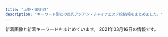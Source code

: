 ```yaml
---
title: "上野・御徒町"
description: "キーワード別にの巨乳アジアン・チャイナエステ嬢情報をまとめました。"
---
```


新着画像と新着キーワードをまとめています。
2021年03月16日の情報です。

<DmmAffiliateIns />
<KeywordTable
  shops={
    [
    {
        "keywords": {},
        "name": "\u30b9\u30de\u30a4\u30eb",
        "img_links": [],
        "url": "http://smile.ests.jp/",
        "station": "JR\u5fa1\u5f92\u753a\u99c5\u5357\u53e3"
    },
    {
        "img_links": [
            "http://verybeauty.info/images/store/02.jpg",
            "http://verybeauty.info/staffPhoto/b20201016143638.jpg",
            "http://verybeauty.info/js/sliderLine/slide_next.png",
            "http://verybeauty.info/staffPhoto/s20200118192201.jpg",
            "http://verybeauty.info/staffPhoto/s20200531164502.jpg",
            "http://verybeauty.info/images/store/06.jpg",
            "http://verybeauty.info/images/store/05.jpg",
            "http://verybeauty.info/staffPhoto/b20191018113136.jpg",
            "http://verybeauty.info/staffPhoto/b20190404215411.jpg",
            "http://verybeauty.info/staffPhoto/b20170527134149.jpg",
            "http://verybeauty.info/staffPhoto/b20200531164041.jpg",
            "http://verybeauty.info/staffPhoto/s20190404215411.jpg",
            "http://verybeauty.info/staffPhoto/s20190405101938.jpg",
            "http://verybeauty.info/images/mobile.jpg",
            "http://verybeauty.info/staffPhoto/s20200531164041.jpg",
            "http://verybeauty.info/images/store/01.jpg",
            "http://verybeauty.info/staffPhoto/b20170527134756.jpg",
            "http://verybeauty.info/staffPhoto/s20201016143712.jpg",
            "http://verybeauty.info/staffPhoto/s20201016143638.jpg",
            "http://verybeauty.info/staffPhoto/s20170527134149.jpg",
            "http://verybeauty.info/staffPhoto/s20170527134756.jpg",
            "http://verybeauty.info/staffPhoto/s20191018113136.jpg",
            "http://verybeauty.info/js/sliderLine/slide_prev.png",
            "http://verybeauty.info/images/returnBtn.png"
        ],
        "url": "http://verybeauty.info/",
        "station": "\u7530\u539f\u753a\u99c51\u756a\u51fa\u53e3",
        "keywords": {
            "86": 2,
            "85": 1,
            "88": 2,
            "D": 1
        },
        "name": "\u862d\u82b1 \u30e9\u30f3\u30ab"
    },
    {
        "img_links": [
            "http://esthe-massage.black/images/footer.jpg",
            "http://esthe-massage.black/images/cg1.jpg",
            "http://esthe-massage.black/images/index_an_05.jpg",
            "http://cdn.dino-es.com/images/logo/88x31DinoEs.png",
            "http://esthe-massage.black/images/sys03.jpg",
            "http://esthe-massage.black/images/cg3.jpg",
            "http://esthe-massage.black/images/sta2.jpg",
            "http://esthe-massage.black/images/cg11.jpg",
            "http://esthe-massage.black/images/sta5.jpg",
            "http://esthe-massage.black/images/index_an_03.jpg",
            "http://esthe-massage.black/images/sta7.jpg",
            "http://esthe-massage.black/images/cg2.jpg",
            "http://esthe-massage.black/images/sta6.jpg",
            "http://esthe-massage.black/images/index_an_01.jpg",
            "http://esthe-massage.black/images/cg12.jpg",
            "http://esthe-massage.black/images/te.png",
            "http://esthe-massage.black/images/tit5.png",
            "http://esthe-massage.black/images/sta1.jpg",
            "http://esthe-massage.black/images/index_an_02.jpg",
            "http://esthe-massage.black/images/cg7.jpg",
            "http://esthe-massage.black/images/tit4.png",
            "http://esthe-massage.black/images/sta3.jpg",
            "http://esthe-massage.black/images/index_an_06.jpg",
            "http://esthe-massage.black/images/qr.jpg",
            "http://esthe-massage.black/images/cg4.jpg",
            "http://esthe-massage.black/images/sta8.jpg",
            "http://esthe-massage.black/images/sta12.jpg",
            "http://esthe-massage.black/images/index_bn_05.jpg",
            "http://esthe-massage.black/images/top.jpg",
            "http://esthe-massage.black/images/index_bn_01.jpg",
            "http://esthe-massage.black/images/index_bn_03.jpg",
            "http://esthe-massage.black/images/sys02.jpg",
            "http://esthe-massage.black/images/link_3.jpg",
            "http://esthe-massage.black/images/tit1.png",
            "http://esthe-massage.black/images/cg5.jpg",
            "http://esthe-massage.black/images/cg8.jpg",
            "http://esthe-massage.black/images/sys01.jpg",
            "http://esthe-massage.black/images/acc.jpg",
            "http://esthe-massage.black/images/index_bn_02.jpg",
            "http://esthe-massage.black/images/tit2.png",
            "http://esthe-massage.black/images/sta11.jpg",
            "http://esthe-massage.black/images/cg10.jpg",
            "http://esthe-massage.black/images/cg6.jpg",
            "http://esthe-massage.black/images/sta10.jpg",
            "http://esthe-massage.black/images/index_an_04.jpg",
            "http://esthe-massage.black/images/index_bn_06.jpg"
        ],
        "url": "http://esthe-massage.black/",
        "keywords": {
            "84": 8,
            "E": 4,
            "89": 4,
            "82": 30,
            "C": 4,
            "D": 16
        },
        "station": "JR\u5fa1\u5f92\u753a\u99c5\u5357\u53e3",
        "name": "\u30ab\u30eb\u30de\u30ea\u30be\u30fc\u30c8\uff06\u30b9\u30d1"
    },
    {
        "img_links": [
            "http://chloe.est-u.com/images/a3.jpg",
            "http://chloe.est-u.com/images/2.jpg",
            "http://chloe.est-u.com/images/index_02.jpg",
            "http://chloe.est-u.com/images/a1.jpg",
            "http://chloe.est-u.com/images/cc.jpg",
            "http://chloe.est-u.com/images/a2.jpg",
            "http://chloe.est-u.com/images/3.jpg",
            "http://chloe.est-u.com/images/index_01.jpg",
            "http://chloe.est-u.com/images/s1.jpg",
            "http://chloe.est-u.com/images/index_14.jpg",
            "http://chloe.est-u.com/images/index_03.jpg",
            "http://chloe.est-u.com/images/index_07.jpg"
        ],
        "name": "CHLOE",
        "station": "JR\u5fa1\u5f92\u753a\u99c5\u5357\u53e3",
        "keywords": {},
        "url": "http://chloe.est-u.com/"
    },
    {
        "url": "http://biki-massage.work/",
        "img_links": [
            "http://biki-massage.work/sp/img/add.jpg",
            "http://biki-massage.work/img/fla3.jpg",
            "http://biki-massage.work/img/st1.jpg",
            "http://biki-massage.work/img/s2.jpg",
            "http://biki-massage.work/img/mo.png",
            "http://biki-massage.work/sp/img/t-r.jpg",
            "http://biki-massage.work/img/sta3.jpg",
            "http://biki-massage.work/img/botton.jpg",
            "http://biki-massage.work/img/st2.jpg",
            "http://biki-massage.work/img/sta4.jpg",
            "http://biki-massage.work/sp/img/s2.jpg",
            "http://biki-massage.work/sp/img/s4.jpg",
            "http://biki-massage.work/sp/img/s5.jpg",
            "http://biki-massage.work/sp/img/pic.jpg",
            "http://biki-massage.work/img/campian.jpg",
            "http://biki-massage.work/sp/img/tit.jpg",
            "http://biki-massage.work/img/fla1.jpg",
            "http://biki-massage.work/sp/img/cam.jpg",
            "http://biki-massage.work/sp/img/t-s.jpg",
            "http://biki-massage.work/img/st6.jpg",
            "http://biki-massage.work/sp/img/tel.jpg",
            "http://biki-massage.work/img/sta6.jpg",
            "http://biki-massage.work/sp/img/t-o.jpg",
            "http://biki-massage.work/sp/img/s6.jpg",
            "http://biki-massage.work/sp/img/s1.jpg",
            "http://biki-massage.work/img/head.jpg",
            "http://biki-massage.work/sp/img/s3.jpg",
            "http://biki-massage.work/img/s3.jpg",
            "http://biki-massage.work/sp/img/time.jpg",
            "http://biki-massage.work/sp/img/sys.jpg",
            "http://biki-massage.work/img/s1.jpg",
            "http://biki-massage.work/img/st4.jpg",
            "http://biki-massage.work/sp/img/botton.jpg",
            "http://biki-massage.work/img/s4.jpg",
            "http://biki-massage.work/img/sta1.jpg",
            "http://biki-massage.work/sp/img/t-t.jpg",
            "http://biki-massage.work/img/nos.jpg",
            "http://biki-massage.work/sp/img/info.jpg",
            "http://biki-massage.work/img/st3.jpg",
            "http://biki-massage.work/sp/img/p3.jpg",
            "http://biki-massage.work/img/s6.jpg",
            "http://biki-massage.work/img/sta5.jpg",
            "http://biki-massage.work/img/fla2.jpg",
            "http://biki-massage.work/sp/img/pc.jpg",
            "http://biki-massage.work/sp/img/t-a.jpg",
            "http://biki-massage.work/img/st5.jpg",
            "http://biki-massage.work/sp/img/p2.jpg",
            "http://biki-massage.work/img/s5.jpg",
            "http://biki-massage.work/sp/img/p6.jpg",
            "http://biki-massage.work/img/sta2.jpg"
        ],
        "station": "JR\u5fa1\u5f92\u753a\u99c5\u5317\u53e3",
        "name": "\u5a9a\u59eb\uff5e\u30d3\u30ad\uff5e",
        "keywords": {
            "86": 7,
            "E": 1,
            "87": 2,
            "83": 1,
            "C": 16,
            "D": 3,
            "88": 2
        }
    },
    {
        "url": "http://ikoi.ies.fun/",
        "name": "\u61a9",
        "station": "JR\u5fa1\u5f92\u753a\u99c5\u5357\u53e3",
        "keywords": {},
        "img_links": []
    },
    {
        "url": "http://foryou-es.info/",
        "keywords": {
            "C": 34,
            "88": 12,
            "90": 6,
            "E": 1,
            "89": 34,
            "D": 14
        },
        "station": "JR\u5fa1\u5f92\u753a\u99c5\u5357\u53e3",
        "name": "\u30de\u30fc\u30ad\u30e5\u30ea\u30fcMERCURY",
        "img_links": [
            "http://foryou-es.info/img/riko3.jpg",
            "http://www.foryou-es.info/sp/img/yui3.jpg",
            "http://www.foryou-es.info/sp/images/int3.jpg",
            "http://foryou-es.info/images/si.png",
            "http://foryou-es.info/img/miki3.jpg",
            "http://www.foryou-es.info/img/sia.png",
            "http://www.foryou-es.info/sp/img/sara.png",
            "http://www.foryou-es.info/images/mobile.jpg",
            "http://www.foryou-es.info/sp/images/head.jpg",
            "http://www.foryou-es.info/i/img/risa.jpg",
            "http://www.foryou-es.info/img/hina3.jpg",
            "http://www.foryou-es.info/i/img/riko.jpg",
            "http://www.foryou-es.info/sp/images/ac3.jpg",
            "http://www.foryou-es.info/i/img/sia.jpg",
            "http://foryou-es.info/img/riko1.jpg",
            "http://www.foryou-es.info/img/saki.png",
            "http://foryou-es.info/images/ac.jpg",
            "http://www.foryou-es.info/img/hina1.jpg",
            "http://www.foryou-es.info/sp/images/int1.jpg",
            "http://www.foryou-es.info/img/yui2.jpg",
            "http://www.foryou-es.info/images/rem.jpg",
            "http://foryou-es.info/img/hina1.jpg",
            "http://www.foryou-es.info/sp/img/sara3.jpg",
            "http://foryou-es.info/img/saki.png",
            "http://foryou-es.info/img/riko.png",
            "http://foryou-es.info/img/saki3.jpg",
            "http://www.foryou-es.info/sp/staff/yui.png",
            "http://www.foryou-es.info/sp/images/time.jpg",
            "http://www.foryou-es.info/img/honey2.jpg",
            "http://www.foryou-es.info/i/img/sara.jpg",
            "http://foryou-es.info/images/sa.jpg",
            "http://foryou-es.info/images/news.jpg",
            "http://foryou-es.info/img/sara1.jpg",
            "http://www.foryou-es.info/i/img/miki.jpg",
            "http://www.foryou-es.info/img/rora3.jpg",
            "http://foryou-es.info/images/tp.png",
            "http://www.foryou-es.info/img/rora2.jpg",
            "http://www.foryou-es.info/sp/img/saki3.jpg",
            "http://www.foryou-es.info/images/tel.png",
            "http://www.foryou-es.info/sp/img/yui1.jpg",
            "http://foryou-es.info/images/sirase.jpg",
            "http://foryou-es.info/images/staff_t.jpg",
            "http://foryou-es.info/img/yui3.jpg",
            "http://www.foryou-es.info/sp/img/riko4.jpg",
            "http://www.foryou-es.info/sp/staff/saki.png",
            "http://www.foryou-es.info/sp/img/hina2.jpg",
            "http://www.foryou-es.info/img/sara.png",
            "http://www.foryou-es.info/sp/img/riko2.jpg",
            "http://foryou-es.info/img/hina4.jpg",
            "http://www.foryou-es.info/img/hina.png",
            "http://www.foryou-es.info/images/info.jpg",
            "http://www.foryou-es.info/img/sia2.jpg",
            "http://www.foryou-es.info/sp/menu/interior.jpg",
            "http://foryou-es.info/images/koko_200x40.png",
            "http://www.foryou-es.info/i/img/hina.jpg",
            "http://www.foryou-es.info/images/tt.png",
            "http://www.foryou-es.info/i/img/saki.jpg",
            "http://www.foryou-es.info/i/img/yui.jpg",
            "http://www.foryou-es.info/sp/images/sm.jpg",
            "http://www.foryou-es.info/img/riko.png",
            "http://www.foryou-es.info/images/koko_200x40.png",
            "http://www.foryou-es.info/sp/img/rora4.jpg",
            "http://www.foryou-es.info/sp/img/saki2.jpg",
            "http://www.foryou-es.info/img/seiko.png",
            "http://www.foryou-es.info/sp/img/rora1.jpg",
            "http://foryou-es.info/images/info.jpg",
            "http://www.foryou-es.info/sp/img/rora3.jpg",
            "http://foryou-es.info/img/sia.png",
            "http://foryou-es.info/img/honey3.jpg",
            "http://www.foryou-es.info/sp/images/news.png",
            "http://foryou-es.info/img/honey2.jpg",
            "http://foryou-es.info/img/sia4.jpg",
            "http://www.foryou-es.info/img/honey.png",
            "http://www.foryou-es.info/sp/img/saki1.jpg",
            "http://foryou-es.info/img/sara2.jpg",
            "http://www.foryou-es.info/sp/img/yui2.jpg",
            "http://foryou-es.info/img/sara.png",
            "http://foryou-es.info/img/rora2.jpg",
            "http://www.foryou-es.info/sp/img/rora.png",
            "http://foryou-es.info/img/yui2.jpg",
            "http://www.foryou-es.info/sp/images/top.jpg",
            "http://www.foryou-es.info/sp/images/tel.jpg",
            "http://foryou-es.info/img/riko4.jpg",
            "http://www.foryou-es.info/img/rora1.jpg",
            "http://foryou-es.info/img/yui.png",
            "http://foryou-es.info/img/sia2.jpg",
            "http://foryou-es.info/images/tel.png",
            "http://foryou-es.info/img/miki.png",
            "http://foryou-es.info/images/tt.png",
            "http://www.foryou-es.info/sp/images/newsb.jpg",
            "http://www.foryou-es.info/img/miki3.jpg",
            "http://www.foryou-es.info/sp/img/honey.png",
            "http://foryou-es.info/images/sm.jpg",
            "http://www.foryou-es.info/images/sa.jpg",
            "http://foryou-es.info/img/rora4.jpg",
            "http://www.foryou-es.info/sp/img/riko1.jpg",
            "http://www.foryou-es.info/img/miki2.jpg",
            "http://foryou-es.info/img/riko2.jpg",
            "http://www.foryou-es.info/images/tp.png",
            "http://foryou-es.info/img/sia3.jpg",
            "http://www.foryou-es.info/i/img/seiko.jpg",
            "http://foryou-es.info/img/honey.png",
            "http://www.foryou-es.info/images/so.jpg",
            "http://www.foryou-es.info/img/sia3.jpg",
            "http://foryou-es.info/img/seiko.png",
            "http://foryou-es.info/img/yui1.jpg",
            "http://www.foryou-es.info/img/honey1.jpg",
            "http://www.foryou-es.info/img/sia4.jpg",
            "http://www.foryou-es.info/images/interior1.png",
            "http://foryou-es.info/img/honey1.jpg",
            "http://www.foryou-es.info/images/si.png",
            "http://www.foryou-es.info/sp/menu/staff.jpg",
            "http://foryou-es.info/img/rora1.jpg",
            "http://www.foryou-es.info/img/sara2.jpg",
            "http://www.foryou-es.info/img/sia1.jpg",
            "http://www.foryou-es.info/img/sara3.jpg",
            "http://www.foryou-es.info/sp/menu/top.jpg",
            "http://www.foryou-es.info/sp/images/ac1.jpg",
            "http://foryou-es.info/images/interior.jpg",
            "http://foryou-es.info/img/rora.png",
            "http://foryou-es.info/images/interior1.png",
            "http://www.foryou-es.info/img/riko2.jpg",
            "http://www.foryou-es.info/img/hina4.jpg",
            "http://www.foryou-es.info/images/news.jpg",
            "http://foryou-es.info/img/sara3.jpg",
            "http://www.foryou-es.info/sp/img/seiko.png",
            "http://foryou-es.info/img/rora3.jpg",
            "http://www.foryou-es.info/img/rora4.jpg",
            "http://www.foryou-es.info/img/honey3.jpg",
            "http://www.foryou-es.info/sp/images/pc.jpg",
            "http://www.foryou-es.info/sp/img/rora2.jpg",
            "http://foryou-es.info/img/miki2.jpg",
            "http://foryou-es.info/img/miki1.jpg",
            "http://www.foryou-es.info/i/img/kaori.jpg",
            "http://www.foryou-es.info/sp/images/ac2.jpg",
            "http://www.foryou-es.info/sp/img/sara1.jpg",
            "http://www.foryou-es.info/img/saki2.jpg",
            "http://www.foryou-es.info/images/interior_t.jpg",
            "http://www.foryou-es.info/images/interior.jpg",
            "http://www.foryou-es.info/img/yui.png",
            "http://foryou-es.info/images/zy.png",
            "http://www.foryou-es.info/img/miki.png",
            "http://foryou-es.info/img/hina.png",
            "http://www.foryou-es.info/sp/img/yui.png",
            "http://foryou-es.info/images/rem.jpg",
            "http://www.foryou-es.info/images/zy.png",
            "http://www.foryou-es.info/sp/img/hina.png",
            "http://www.foryou-es.info/i/img/rora.jpg",
            "http://www.foryou-es.info/sp/images/int2.jpg",
            "http://www.foryou-es.info/img/riko3.jpg",
            "http://www.foryou-es.info/images/blog.jpg",
            "http://www.foryou-es.info/img/yui1.jpg",
            "http://www.foryou-es.info/img/saki1.jpg",
            "http://www.foryou-es.info/sp/img/sara2.jpg",
            "http://www.foryou-es.info/img/saki3.jpg",
            "http://foryou-es.info/img/saki2.jpg",
            "http://foryou-es.info/img/hina2.jpg",
            "http://www.foryou-es.info/sp/img/hina3.jpg",
            "http://www.foryou-es.info/img/yui3.jpg",
            "http://www.foryou-es.info/sp/images/staff_t.jpg",
            "http://foryou-es.info/images/so.jpg",
            "http://foryou-es.info/img/saki1.jpg",
            "http://www.foryou-es.info/img/rora.png",
            "http://www.foryou-es.info/img/riko1.jpg",
            "http://www.foryou-es.info/img/sara1.jpg",
            "http://foryou-es.info/images/blog.jpg",
            "http://foryou-es.info/img/sia1.jpg",
            "http://www.foryou-es.info/img/miki1.jpg",
            "http://www.foryou-es.info/img/riko4.jpg",
            "http://www.foryou-es.info/sp/img/saki.png",
            "http://www.foryou-es.info/sp/img/hina4.jpg",
            "http://www.foryou-es.info/images/sm.jpg",
            "http://foryou-es.info/images/newface.jpg",
            "http://www.foryou-es.info/sp/img/miki.png",
            "http://www.foryou-es.info/sp/img/sia.png",
            "http://www.foryou-es.info/images/staff_t.jpg",
            "http://www.foryou-es.info/images/sirase.jpg",
            "http://foryou-es.info/images/interior_t.jpg",
            "http://www.foryou-es.info/i/img/honey.jpg",
            "http://foryou-es.info/img/hina3.jpg",
            "http://www.foryou-es.info/sp/images/newface.png",
            "http://foryou-es.info/images/mobile.jpg",
            "http://www.foryou-es.info/sp/images/interior_t.jpg",
            "http://www.foryou-es.info/img/hina2.jpg",
            "http://www.foryou-es.info/sp/img/riko.png",
            "http://www.foryou-es.info/sp/img/hina1.jpg",
            "http://www.foryou-es.info/images/newface.jpg",
            "http://www.foryou-es.info/sp/img/riko3.jpg"
        ]
    },
    {
        "station": "JR\u5fa1\u5f92\u753a\u99c5\u5357\u53e3",
        "img_links": [
            "http://plumeria.mensest.work/media/sites/24/2021/03/1615250277-040.jpg",
            "http://plumeria.mensest.work/media/sites/24/elementor/thumbs/1615175401-tel-p3wcfynjbdy23l6kib0r1jf3ej30j9caw1a3ds43nu.png",
            "http://plumeria.mensest.work/media/sites/24/2021/03/1615250116-050.jpg",
            "http://plumeria.mensest.work/media/sites/24/2021/03/1615514241-l.jpg",
            "http://plumeria.mensest.work/media/sites/24/2021/03/1615703922-080.jpg",
            "http://plumeria.mensest.work/media/sites/24/2021/03/1615518150-room3.jpg",
            "http://plumeria.mensest.work/media/sites/24/2021/03/1615514189-w.jpg",
            "http://plumeria.mensest.work/media/sites/24/2021/03/1615250789-030.jpg",
            "http://plumeria.mensest.work/media/sites/24/2021/03/1615634026-000.jpg",
            "http://plumeria.mensest.work/media/sites/24/2021/03/1615769442-3000.png",
            "http://plumeria.mensest.work/media/sites/24/2021/03/1615249989-060.jpg",
            "http://plumeria.mensest.work/media/sites/24/2021/03/1615518146-room1.jpg",
            "http://plumeria.mensest.work/media/sites/24/2021/03/1615514231-t.jpg",
            "http://plumeria.mensest.work/media/sites/24/2021/03/1615251116-070.jpg",
            "http://plumeria.mensest.work/media/sites/24/2021/03/1615518151-room4.jpg",
            "http://plumeria.mensest.work/media/sites/24/2021/03/1615250898-020.jpg",
            "http://plumeria.mensest.work/media/sites/24/2021/03/1615172497-img_top01.jpg",
            "http://plumeria.mensest.work/media/sites/24/2021/03/1615518147-room2.jpg",
            "http://plumeria.mensest.work/media/sites/24/2021/03/1615251006-010.jpg"
        ],
        "keywords": {
            "E": 47,
            "D": 36,
            "G": 22,
            "C": 10
        },
        "url": "http://plumeria.mensest.work/",
        "name": "\u30a2\u30ed\u30de\u30d7\u30eb\u30e1\u30ea\u30a2"
    },
    {
        "img_links": [],
        "station": "JR\u5fa1\u5f92\u753a\u99c5\u5317\u53e3",
        "name": "\u30d5\u30a1\u30f3\u30bf\u30b8\u30fc",
        "url": "http://www.itoshii.tokyo/",
        "keywords": {}
    },
    {
        "url": "https://moon-rabbit.info/",
        "name": "\u6708\u514e \u30b2\u30c3\u30c8",
        "station": "JR\u5fa1\u5f92\u753a\u99c5\u5357\u53e3",
        "img_links": [
            "https://moon-rabbit.info/images/mobile.jpg",
            "https://moon-rabbit.info/staffPhoto/s20201027020357.jpg",
            "https://moon-rabbit.info/staffPhoto/s20201027015802.jpg",
            "https://moon-rabbit.info/staffPhoto/s20201026232438.jpg",
            "https://moon-rabbit.info/js/sliderLine/slide_next.png",
            "https://moon-rabbit.info/staffPhoto/s20201026233537.jpg",
            "https://moon-rabbit.info/staffPhoto/b20201027015802.jpg",
            "https://moon-rabbit.info/staffPhoto/s20201027004342.jpg",
            "https://moon-rabbit.info/images/store/04.jpg",
            "https://moon-rabbit.info/staffPhoto/s20210221135204.jpg",
            "https://moon-rabbit.info/staffPhoto/s20201026233328.jpg",
            "https://moon-rabbit.info/js/sliderLine/slide_prev.png",
            "https://moon-rabbit.info/staffPhoto/s20210217142434.jpg",
            "https://moon-rabbit.info/staffPhoto/b20201201162931.jpg",
            "https://moon-rabbit.info/staffPhoto/b20201027003115.jpg",
            "https://moon-rabbit.info/staffPhoto/s20201027003115.jpg",
            "https://moon-rabbit.info/staffPhoto/s20201002155444.jpg",
            "https://moon-rabbit.info/staffPhoto/s20201201162931.jpg",
            "https://moon-rabbit.info/staffPhoto/s20201213182803.jpg",
            "https://moon-rabbit.info/staffPhoto/b20201027011549.jpg",
            "https://moon-rabbit.info/images/returnBtn.png",
            "https://moon-rabbit.info/staffPhoto/s20201027011627.jpg",
            "https://moon-rabbit.info/uploadfiles/images/campaignMoonRabbitInfo.jpg",
            "https://moon-rabbit.info/staffPhoto/b20201027015914.jpg",
            "https://moon-rabbit.info/staffPhoto/b20201027002208.jpg",
            "https://moon-rabbit.info/staffPhoto/s20201026233224.jpg",
            "https://moon-rabbit.info/staffPhoto/b20201213182803.jpg",
            "https://moon-rabbit.info/images/store/02.jpg",
            "https://moon-rabbit.info/staffPhoto/b20201027020357.jpg",
            "https://moon-rabbit.info/staffPhoto/b20210221135204.jpg",
            "https://moon-rabbit.info/staffPhoto/s20201027002208.jpg",
            "https://moon-rabbit.info/staffPhoto/b20210213172102.jpg",
            "https://moon-rabbit.info/staffPhoto/s20210213172102.jpg",
            "https://moon-rabbit.info/staffPhoto/s20201027015914.jpg",
            "https://moon-rabbit.info/staffPhoto/s20201027011549.jpg",
            "https://moon-rabbit.info/staffPhoto/b20201027004342.jpg",
            "https://moon-rabbit.info/images/store/01.jpg",
            "https://moon-rabbit.info/staffPhoto/s20210303032554.jpg",
            "https://moon-rabbit.info/images/store/03.jpg",
            "https://moon-rabbit.info/staffPhoto/b20210303032554.jpg"
        ],
        "keywords": {
            "87": 1,
            "84": 1,
            "E": 1,
            "85": 5,
            "86": 3,
            "D": 4,
            "C": 3,
            "\u30bb\u30af\u30b7\u30fc": 3
        }
    },
    {
        "url": "http://taiwan-resort.com/",
        "name": "\u53f0\u6e7e\u30ea\u30be\u30fc\u30c8",
        "station": "JR\u5fa1\u5f92\u753a\u99c5\u5357\u53e3",
        "keywords": {},
        "img_links": [
            "http://taiwan-resort.com/img/sara002.jpg",
            "http://taiwan-resort.com/img/mask03.jpg",
            "http://taiwan-resort.com/img/rei.jpg",
            "http://taiwan-resort.com/img/emi001.jpg",
            "http://taiwan-resort.com/img/mask04.jpg",
            "http://taiwan-resort.com/img/mami002.png",
            "http://taiwan-resort.com/img/tel_img.png",
            "http://taiwan-resort.com/img/mask02.jpg",
            "http://taiwan-resort.com/img/corona-3.jpg",
            "http://taiwan-resort.com/img/yuki.jpg",
            "http://taiwan-resort.com/img/pagetop.png",
            "http://taiwan-resort.com/img/corona-4.jpg",
            "http://taiwan-resort.com/img/anna.png",
            "http://taiwan-resort.com/img/hina.jpg",
            "http://taiwan-resort.com/img/mask05.jpg",
            "http://taiwan-resort.com/img/honoka02.jpg",
            "http://taiwan-resort.com/img/corona-5.jpg",
            "http://taiwan-resort.com/img/corona-2.jpg",
            "http://taiwan-resort.com/img/reina3.jpg",
            "http://taiwan-resort.com/img/topbg02.jpg",
            "http://taiwan-resort.com/img/head_img.png",
            "http://taiwan-resort.com/img/mask01.jpg",
            "http://taiwan-resort.com/img/photo_01.jpg"
        ]
    },
    {
        "url": "http://ruana.work/",
        "keywords": {},
        "station": "JR\u5fa1\u5f92\u753a\u99c5\u5357\u53e3",
        "img_links": [
            "http://ruana.work/img/momo1.jpg",
            "http://ruana.work/images/6.jpg",
            "http://ruana.work/images/int2.jpg",
            "http://ruana.work/img/mimi1.jpg",
            "http://ruana.work/images/12.jpg",
            "http://ruana.work/images/sys1.jpg",
            "http://ruana.work/img/ran1.jpg",
            "http://ruana.work/images/staff_t.jpg",
            "http://ruana.work/img/aki1.jpg",
            "http://ruana.work/img/hitomi1.jpg",
            "http://ruana.work/images/5.jpg",
            "http://ruana.work/img/sakura1.jpg",
            "http://ruana.work/img/moe1.jpg",
            "http://ruana.work/images/2.jpg",
            "http://ruana.work/images/mobile.jpg",
            "http://ruana.work/images/head.jpg",
            "http://ruana.work/images/tel.jpg",
            "http://ruana.work/images/int1.jpg",
            "http://ruana.work/images/interior_t.jpg",
            "http://ruana.work/img/kora1.jpg",
            "http://ruana.work/images/rec.jpg",
            "http://ruana.work/images/3.jpg",
            "http://ruana.work/images/ac2.jpg",
            "http://ruana.work/images/news.jpg",
            "http://ruana.work/images/ac1.jpg",
            "http://ruana.work/images/sys2.jpg",
            "http://ruana.work/images/7.jpg",
            "http://ruana.work/images/1.jpg",
            "http://ruana.work/images/4.jpg"
        ],
        "name": "\u30a8\u30f3\u30c8\u30ea\u30fc"
    },
    {
        "img_links": [
            "http://www.ueno-assistant.com/images/1.jpg",
            "https://www.ueno-assistant.com/images/a0.jpg",
            "http://www.ueno-assistant.com/images/opbs20-17.jpg",
            "http://www.ueno-assistant.com/images/index_07.png",
            "http://www.ueno-assistant.com/images/opbs21-4.jpg",
            "http://www.ueno-assistant.com/images/opbs21-4t.jpg",
            "http://www.ueno-assistant.com/images/index_05.png",
            "https://www.ueno-assistant.com/images/1.jpg",
            "https://www.ueno-assistant.com/images/opbs20-9.jpg",
            "https://www.ueno-assistant.com/images/index_18.jpg",
            "https://www.ueno-assistant.com/images/index_09.png",
            "http://www.ueno-assistant.com/images/a0.jpg",
            "http://www.ueno-assistant.com/images/4.jpg",
            "https://www.ueno-assistant.com/images/index_03.png",
            "https://www.ueno-assistant.com/images/es21-1.jpg",
            "https://www.ueno-assistant.com/images/opbs21-4t.jpg",
            "http://www.ueno-assistant.com/images/index_03.png",
            "https://www.ueno-assistant.com/images/opbs20-17.jpg",
            "http://www.ueno-assistant.com/images/es21-1.jpg",
            "http://www.ueno-assistant.com/images/index_18.jpg",
            "http://www.ueno-assistant.com/images/index_06.png",
            "https://www.ueno-assistant.com/images/index_20.jpg",
            "http://www.ueno-assistant.com/images/opbs20-9.jpg",
            "https://www.ueno-assistant.com/images/index_07.png",
            "https://www.ueno-assistant.com/images/opbs21-4.jpg",
            "https://www.ueno-assistant.com/images/index_08.png",
            "https://www.ueno-assistant.com/images/index_02.png",
            "http://www.ueno-assistant.com/images/index_19.jpg",
            "http://www.ueno-assistant.com/images/index_02.png",
            "https://www.ueno-assistant.com/images/4.jpg",
            "https://www.ueno-assistant.com/images/index_06.png",
            "https://www.ueno-assistant.com/images/index_05.png",
            "https://www.ueno-assistant.com/images/index_19.jpg",
            "http://www.ueno-assistant.com/images/index_08.png",
            "http://www.ueno-assistant.com/images/index_20.jpg",
            "http://www.ueno-assistant.com/images/index_09.png"
        ],
        "url": "https://www.ueno-assistant.com/",
        "name": "\u5973\u624b",
        "station": "JR\u4e0a\u91ce\u99c5\u6d45\u8349\u53e3",
        "keywords": {
            "85": 2,
            "86": 2,
            "90": 2
        }
    },
    {
        "img_links": [
            "https://cc-tokyo.xyz/images/barProfile.jpg",
            "https://cc-tokyo.xyz/images/barLink.jpg",
            "https://cc-tokyo.xyz/therapist/saya1.jpg",
            "https://cc-tokyo.xyz/images/movie.jpg",
            "https://cc-tokyo.xyz/therapist/hinako1.jpg",
            "https://cc-tokyo.xyz/therapist/moe1.jpg",
            "https://cc-tokyo.xyz/therapist/momoka1.jpg",
            "https://cc-tokyo.xyz/therapist/minami1.jpg",
            "https://cc-tokyo.xyz/images/barTherapist.jpg",
            "https://cc-tokyo.xyz/images/barAccess.jpg",
            "https://cc-tokyo.xyz/room/1.jpg",
            "https://cc-tokyo.xyz/therapist/yuyu1.jpg",
            "https://cc-tokyo.xyz/images/mobile.jpg",
            "https://cc-tokyo.xyz/images/barInfo.jpg",
            "https://cc-tokyo.xyz/images/magazine.jpg",
            "https://cc-tokyo.xyz/therapist/mai1.jpg",
            "https://cc-tokyo.xyz/therapist/yui1.jpg",
            "https://cc-tokyo.xyz/images/coverGirlText.png",
            "https://cc-tokyo.xyz/images/indexMap.jpg",
            "https://cc-tokyo.xyz/therapist/comingSoon.jpg",
            "https://cc-tokyo.xyz/images/concept.jpg",
            "https://cc-tokyo.xyz/therapist/yanyan1.jpg",
            "https://cc-tokyo.xyz/banner/88x31.jpg",
            "https://cc-tokyo.xyz/therapist/emi1.jpg",
            "http://www.a-side.com/ad/koko/include/banner/koko_200x40.png",
            "https://cc-tokyo.xyz/images/barSystem.jpg",
            "https://cc-tokyo.xyz/banner/468x60.jpg",
            "https://cc-tokyo.xyz/therapist/mari1.jpg",
            "https://cc-tokyo.xyz/therapist/yuri1.jpg"
        ],
        "name": "CoCo-Arashi",
        "url": "https://cc-tokyo.xyz/",
        "station": "\u4e0a\u91ce\u99c5\u5e83\u5c0f\u8def\u53e3",
        "keywords": {
            "85": 23,
            "87": 6,
            "83": 3,
            "86": 13,
            "84": 3
        }
    },
    {
        "img_links": [
            "https://ueno-mensesthe.com/room/room-l10.jpg",
            "https://ueno-mensesthe.com/images/clear.png",
            "https://ueno-mensesthe.com/images/cos1.jpg",
            "https://ueno-mensesthe.com/images/cos2.jpg",
            "https://ueno-mensesthe.com/wp/wp-content/uploads/2021/01/main-300x244.png",
            "https://ueno-mensesthe.com/room/room-l8.jpg",
            "https://ueno-mensesthe.com/wp/wp-content/uploads/2021/02/yuki2.jpg",
            "https://ueno-mensesthe.com/images/main.jpg",
            "https://ueno-mensesthe.com/footer/footer-line.png",
            "https://ueno-mensesthe.com/wp/wp-content/uploads/2021/02/hana2.jpg",
            "https://ueno-mensesthe.com/icon/facebook.png",
            "https://ueno-mensesthe.com/images/main-sp.jpg",
            "https://ueno-mensesthe.com/wp/wp-content/uploads/2021/02/mirai1.jpg",
            "https://ueno-mensesthe.com/room/room-l1.jpg",
            "https://ueno-mensesthe.com/images/top2.jpg",
            "https://ueno-mensesthe.com/room/room-l4.jpg",
            "https://ueno-mensesthe.com/room/room-l7.jpg",
            "https://ueno-mensesthe.com/images/top1.jpg",
            "https://ueno-mensesthe.com/wp/wp-content/uploads/2021/02/yuki.jpg",
            "https://ueno-mensesthe.com/wp/wp-content/uploads/2021/02/hina3.jpg",
            "https://ueno-mensesthe.com/footer/footer-tel.png",
            "https://ueno-mensesthe.com/wp/wp-content/uploads/2021/02/hina2.jpg",
            "https://ueno-mensesthe.com/room/room-l2.jpg",
            "https://ueno-mensesthe.com/room/room-l9.jpg",
            "https://ueno-mensesthe.com/icon/twitter.png",
            "https://ueno-mensesthe.com/footer/footer-staff.png",
            "https://ueno-mensesthe.com/wp/wp-content/uploads/2021/02/hana.jpg",
            "https://ueno-mensesthe.com/icon/line.png",
            "https://ueno-mensesthe.com/room/room-l3.jpg",
            "https://ueno-mensesthe.com/images/flower.png",
            "https://ueno-mensesthe.com/icon/yelp.png",
            "https://ueno-mensesthe.com/wp/wp-content/uploads/2021/02/mirai2.jpg",
            "https://ueno-mensesthe.com/images/top0.jpg",
            "https://ueno-mensesthe.com/wp/wp-content/uploads/2021/01/main-150x150.png",
            "https://ueno-mensesthe.com/images/top3.jpg",
            "https://ueno-mensesthe.com/images/qrcode.png",
            "https://ueno-mensesthe.com/images/header3.png",
            "https://ueno-mensesthe.com/wp/wp-content/uploads/2021/02/hina.jpg"
        ],
        "url": "https://ueno-mensesthe.com/",
        "keywords": {
            "D": 42,
            "F": 14,
            "\u30bb\u30af\u30b7\u30fc": 2
        },
        "name": "\u697d\u5712",
        "station": "JR\u4e0a\u91ce\u99c5\u5165\u8c37\u53e3"
    },
    {
        "url": "http://lian-ai.work/",
        "keywords": {},
        "name": "\u604b\u611b",
        "img_links": [
            "http://lian-ai.work/images/3.jpg",
            "http://lian-ai.work/images/news.jpg",
            "http://lian-ai.work/img/akina1.jpg",
            "http://lian-ai.work/images/int2.jpg",
            "http://lian-ai.work/staff/momoka.jpg",
            "http://lian-ai.work/images/2.jpg",
            "http://lian-ai.work/images/sys2.jpg",
            "http://lian-ai.work/images/sys1.jpg",
            "http://lian-ai.work/img/momoka1.jpg",
            "http://lian-ai.work/img/an1.jpg",
            "http://lian-ai.work/images/int1.jpg",
            "http://lian-ai.work/img/momo1.jpg",
            "http://lian-ai.work/staff/momo.jpg",
            "http://lian-ai.work/images/tg.jpg",
            "http://lian-ai.work/staff/akina.jpg",
            "http://lian-ai.work/img/nari1.jpg",
            "http://lian-ai.work/images/rec1.jpg",
            "http://lian-ai.work/images/1.jpg",
            "http://lian-ai.work/images/4.jpg",
            "http://lian-ai.work/images/head.jpg",
            "http://lian-ai.work/staff/nari.jpg",
            "http://lian-ai.work/staff/yuna.jpg",
            "http://lian-ai.work/images/interior_t.jpg",
            "http://lian-ai.work/images/mobile.jpg",
            "http://lian-ai.work/images/5.jpg",
            "http://lian-ai.work/img/yuna1.jpg",
            "http://lian-ai.work/images/ta.jpg",
            "http://lian-ai.work/images/staff_t.jpg",
            "http://lian-ai.work/images/rec2.jpg",
            "http://lian-ai.work/images/6.jpg",
            "http://lian-ai.work/img/akina2.jpg",
            "http://lian-ai.work/staff/an.jpg"
        ],
        "station": "JR\u5fa1\u5f92\u753a\u99c5\u5317\u53e3"
    },
    {
        "station": "JR\u4e0a\u91ce\u99c5\u6d45\u8349\u53e3",
        "img_links": [
            "http://for-you-ueno.com/lib/img/cast2/img1.jpg",
            "http://for-you-ueno.com/lib/img/h1.png",
            "http://for-you-ueno.com/lib/img/oil.png",
            "http://for-you-ueno.com/lib/img/cast3/img3.jpg",
            "http://for-you-ueno.com/lib/img/cast3/img1-s.jpg",
            "http://for-you-ueno.com/lib/img/cast.png",
            "http://for-you-ueno.com/lib/img/gallery.png",
            "http://for-you-ueno.com/lib/img/cast5/img2.jpg",
            "http://for-you-ueno.com/lib/img/course1.png",
            "http://for-you-ueno.com/lib/img/deep.png",
            "http://for-you-ueno.com/lib/img/ashiura.png",
            "http://for-you-ueno.com/lib/img/cast1/img2-s.jpg",
            "http://for-you-ueno.com/lib/img/cast2/img1-s.jpg",
            "http://for-you-ueno.com/lib/img/cast3/img4.jpg",
            "http://for-you-ueno.com/lib/img/course2.png",
            "http://for-you-ueno.com/lib/img/cast4/img2-s.jpg",
            "http://for-you-ueno.com/lib/img/slide3.jpg",
            "http://for-you-ueno.com/lib/img/plan-ttl.png",
            "http://for-you-ueno.com/lib/img/tel.png",
            "http://for-you-ueno.com/lib/img/cast5/img2-s.jpg",
            "http://for-you-ueno.com/lib/img/course-ttl.png",
            "http://for-you-ueno.com/lib/img/cp-desc2sp.png",
            "http://for-you-ueno.com/lib/img/cp-desc1sp.png",
            "http://for-you-ueno.com/lib/img/cast3/img1.jpg",
            "http://for-you-ueno.com/lib/img/cp-sub2.png",
            "http://for-you-ueno.com/lib/img/aroma.png",
            "http://for-you-ueno.com/lib/img/cp-desc2.png",
            "http://for-you-ueno.com/lib/img/cast3/img2-s.jpg",
            "http://for-you-ueno.com/lib/img/cast5/img3-s.jpg",
            "http://for-you-ueno.com/lib/img/cast3/img4-s.jpg",
            "http://for-you-ueno.com/lib/img/cast5/img1.jpg",
            "http://for-you-ueno.com/lib/img/cast5/img1-s.jpg",
            "http://for-you-ueno.com/lib/img/cast-ttl.png",
            "http://for-you-ueno.com/lib/img/info-ttl.png",
            "http://for-you-ueno.com/lib/img/phone.png",
            "http://for-you-ueno.com/lib/img/cast2/img3-s.jpg",
            "http://for-you-ueno.com/lib/img/recommend.png",
            "http://for-you-ueno.com/lib/img/cp-sub1.png",
            "http://for-you-ueno.com/lib/img/plan.png",
            "http://for-you-ueno.com/lib/img/cp-desc1.png",
            "http://for-you-ueno.com/lib/img/cast2/img3.jpg",
            "http://for-you-ueno.com/lib/img/course.png",
            "http://for-you-ueno.com/lib/img/slide2.jpg",
            "http://for-you-ueno.com/lib/img/cast4/img1.jpg",
            "http://for-you-ueno.com/lib/img/cast2/img2.jpg",
            "http://for-you-ueno.com/lib/img/siatsu.png",
            "http://for-you-ueno.com/lib/img/cast2/img4-s.jpg",
            "http://for-you-ueno.com/lib/img/cp-ttl.png",
            "http://for-you-ueno.com/lib/img/cast1/img2.jpg",
            "http://for-you-ueno.com/lib/img/other.png",
            "http://for-you-ueno.com/lib/img/open.png",
            "http://for-you-ueno.com/lib/img/course3.png",
            "http://for-you-ueno.com/lib/img/slide1.jpg",
            "http://for-you-ueno.com/lib/img/cast2/img4.jpg",
            "http://for-you-ueno.com/lib/img/course5.png",
            "http://for-you-ueno.com/lib/img/cast2/img2-s.jpg",
            "http://for-you-ueno.com/lib/img/cast5/img3.jpg",
            "http://for-you-ueno.com/lib/img/cast1/img1-s.jpg",
            "http://for-you-ueno.com/lib/img/course4.png",
            "http://for-you-ueno.com/lib/img/cast4/img1-s.jpg",
            "http://for-you-ueno.com/lib/img/cast3/img3-s.jpg",
            "http://for-you-ueno.com/lib/img/cast4/img2.jpg",
            "http://for-you-ueno.com/lib/img/address.png",
            "http://for-you-ueno.com/lib/img/cast1/img1.jpg",
            "http://for-you-ueno.com/lib/img/awa.png",
            "http://for-you-ueno.com/lib/img/cast3/img2.jpg"
        ],
        "name": "You and I*\u30e6\u30fc\uff06\u30a2\u30a4",
        "keywords": {},
        "url": "http://for-you-ueno.com/"
    },
    {
        "station": "JR\u5fa1\u5f92\u753a\u99c5\u5357\u53e3",
        "name": "ZOEY \u30be\u30fc\u30a4",
        "url": "http://zoey.mssg.jp",
        "img_links": [
            "http://zoey.mssg.jp/images/page_top.png",
            "http://zoey.mssg.jp/images/top/top_04.jpg",
            "http://zoey.mssg.jp/images/top/top_08.png",
            "http://zoey.mssg.jp/images/top/top_03.jpg",
            "http://zoey.mssg.jp/images/top/top_06.jpg",
            "http://zoey.mssg.jp/images/top/top_02.jpg",
            "http://zoey.mssg.jp/images/top/top_01.jpg",
            "http://zoey.mssg.jp/images/staff_image/staf_010a.jpg",
            "http://zoey.mssg.jp/images/home/top.jpg",
            "http://zoey.mssg.jp/images/top/top_05.jpg"
        ],
        "keywords": {}
    },
    {
        "name": "Rei",
        "img_links": [
            "http://yura-kunitachi.xyz/_src/53513967/xxl_44c52558b2be4d61a2f879da7d157c31.jpg",
            "http://yura-kunitachi.xyz/_src/53513943/navi_01.png",
            "http://yura-kunitachi.xyz/_src/53513955/cam.jpg",
            "http://yura-kunitachi.xyz/_src/53513949/navi_04.png",
            "http://yura-kunitachi.xyz/_src/53513931/wechatimg89.jpg",
            "http://yura-kunitachi.xyz/_src/53513929/wechatimg93.jpg",
            "http://yura-kunitachi.xyz/_src/53513957/wechatimg229.jpg",
            "http://yura-kunitachi.xyz/_src/53513933/wechatimg90.jpg",
            "http://yura-kunitachi.xyz/_src/53513951/navi_05.png",
            "http://yura-kunitachi.xyz/_src/53513942/3da7d3dc6ee4f2d3861295bdb20452b671deb86c6f4e442ebce1715dc06eb99e.jpg",
            "http://yura-kunitachi.xyz/_src/53513959/137080-osd41m-772.jpg",
            "http://yura-kunitachi.xyz/_src/53513963/wechatimg102.jpg",
            "http://yura-kunitachi.xyz/_src/53513953/navi_06.png",
            "http://yura-kunitachi.xyz/_src/53513925/wechatimg8.jpg",
            "http://yura-kunitachi.xyz/_src/53513961/wechatimg97.jpg",
            "http://yura-kunitachi.xyz/_src/53513965/wechatimg81_20210306210100439.jpg",
            "http://yura-kunitachi.xyz/_src/53513910/5f5316158ec7f0d0727854410a5be46303a324b1fef3ef0de82fa8c4fe0f59d4.jpg",
            "http://yura-kunitachi.xyz/_src/53513945/navi_02.png",
            "http://yura-kunitachi.xyz/_src/53972968/wechatimg91.jpg",
            "http://yura-kunitachi.xyz/_src/53513935/wechatimg92.jpg",
            "http://yura-kunitachi.xyz/_src/53513947/navi_03.png"
        ],
        "url": "http://yura-kunitachi.xyz/",
        "station": "\u7530\u539f\u753a\u99c5\u30a8\u30ec\u30d9\u30fc\u30bf\u30fc\u53e3",
        "keywords": {}
    },
    {
        "keywords": {},
        "img_links": [],
        "station": "JR\u5fa1\u5f92\u753a\u99c5\u5317\u53e3",
        "name": "\u30de\u30ab\u30ed\u30f3",
        "url": "http://www.macaron.esjoho.com/"
    },
    {
        "url": "https://u-este.com/",
        "station": "JR\u5fa1\u5f92\u753a\u99c5\u5317\u53e3",
        "name": "\u7652\u3057\u5c4b",
        "keywords": {},
        "img_links": []
    },
    {
        "station": "JR\u5fa1\u5f92\u753a\u99c5\u5357\u53e3",
        "keywords": {
            "\u30bb\u30af\u30b7\u30fc": 3,
            "D": 2,
            "C": 1,
            "86": 4,
            "85": 4
        },
        "name": "\u5ae6\u5a25\uff5eJOGA\uff5e",
        "img_links": [
            "https://jouga.info/staffPhoto/b20210307150252.jpg",
            "https://jouga.info/staffPhoto/b20210308140320.jpg",
            "https://jouga.info/staffPhoto/s20210307150252.jpg",
            "https://jouga.info/images/returnBtn.png",
            "https://jouga.info/staffPhoto/b20210308212945.jpg",
            "https://jouga.info/images/store/01.jpg",
            "https://jouga.info/uploadfiles/images/campaignJougaInfo.jpg",
            "https://jouga.info/js/sliderLine/slide_prev.png",
            "https://jouga.info/staffPhoto/s20210308140335.jpg",
            "https://jouga.info/staffPhoto/s20210226100911.jpg",
            "https://jouga.info/js/sliderLine/slide_next.png",
            "https://jouga.info/images/store/03.jpg",
            "https://jouga.info/staffPhoto/b20210308152021.jpg",
            "https://jouga.info/staffPhoto/s20210226100713.jpg",
            "https://jouga.info/images/store/04.jpg",
            "https://jouga.info/staffPhoto/b20210226100817.jpg",
            "https://jouga.info/staffPhoto/s20210308140320.jpg",
            "https://jouga.info/images/store/02.jpg",
            "https://jouga.info/staffPhoto/s20210226100817.jpg",
            "https://jouga.info/staffPhoto/b20210226100713.jpg",
            "https://jouga.info/staffPhoto/s20210308152021.jpg",
            "https://jouga.info/staffPhoto/b20210226101735.jpg",
            "https://jouga.info/staffPhoto/b20210226100911.jpg",
            "https://jouga.info/staffPhoto/b20210308140335.jpg",
            "https://jouga.info/staffPhoto/s20210226101735.jpg",
            "https://jouga.info/staffPhoto/s20210308212945.jpg",
            "https://jouga.info/images/mobile.jpg"
        ],
        "url": "https://jouga.info/"
    },
    {
        "name": "Lucky \u30e9\u30c3\u30ad\u30fc",
        "station": "JR\u5fa1\u5f92\u753a\u99c5\u5317\u53e3",
        "img_links": [
            "http://o-lucky.work/images/int2.jpg",
            "http://o-lucky.work/sp/images/staff_t.jpg",
            "http://o-lucky.work/sp/images/ac1.jpg",
            "http://o-lucky.work/sp/images/pc.jpg",
            "http://o-lucky.work/sp/images/b1.jpg",
            "http://o-lucky.work/img/sakura1.jpg",
            "http://o-lucky.work/sp/images/rec1.jpg",
            "http://o-lucky.work/images/sys2.jpg",
            "http://o-lucky.work/images/int1.jpg",
            "http://o-lucky.work/sp/img/kana1.jpg",
            "http://o-lucky.work/staff/ruru.jpg",
            "http://o-lucky.work/sp/images/newsb.jpg",
            "http://o-lucky.work/sp/img/sakura1.jpg",
            "http://o-lucky.work/sp/images/int4.jpg",
            "http://o-lucky.work/sp/images/b3.jpg",
            "http://o-lucky.work/sp/images/sys1.jpg",
            "http://o-lucky.work/staff/sakura.jpg",
            "http://o-lucky.work/img/yuyu1.jpg",
            "http://o-lucky.work/images/sm.jpg",
            "http://o-lucky.work/sp/img/nana1.jpg",
            "http://o-lucky.work/sp/images/top.jpg",
            "http://o-lucky.work/sp/staff/sayaka.jpg",
            "http://o-lucky.work/images/b3.jpg",
            "http://o-lucky.work/sp/images/sys3.jpg",
            "http://o-lucky.work/images/line.png",
            "http://o-lucky.work/img/koko1.jpg",
            "http://o-lucky.work/images/4.jpg",
            "http://o-lucky.work/images/5.jpg",
            "http://o-lucky.work/sp/img/koko1.jpg",
            "http://o-lucky.work/staff/kana.jpg",
            "http://o-lucky.work/sp/images/head.jpg",
            "http://o-lucky.work/img/kana1.jpg",
            "http://o-lucky.work/sp/img/ruru1.jpg",
            "http://o-lucky.work/img/nana1.jpg",
            "http://o-lucky.work/images/sys1.jpg",
            "http://o-lucky.work/images/mobile.jpg",
            "http://o-lucky.work/sp/images/topgirl.jpg",
            "http://o-lucky.work/images/3.jpg",
            "http://o-lucky.work/images/head.jpg",
            "http://o-lucky.work/images/6.jpg",
            "http://o-lucky.work/staff/yuyu.jpg",
            "http://o-lucky.work/sp/images/interior_t.jpg",
            "http://o-lucky.work/sp/menu/interior.jpg",
            "http://o-lucky.work/sp/images/sys2.jpg",
            "http://o-lucky.work/img/ruru1.jpg",
            "http://o-lucky.work/images/b2.jpg",
            "http://o-lucky.work/images/8.jpg",
            "http://o-lucky.work/images/news.jpg",
            "http://o-lucky.work/sp/images/footer.jpg",
            "http://o-lucky.work/sp/images/int3.jpg",
            "http://o-lucky.work/sp/staff/ruru.jpg",
            "http://o-lucky.work/sp/staff/kana.jpg",
            "http://o-lucky.work/sp/images/news.jpg",
            "http://o-lucky.work/sp/img/yuyu1.jpg",
            "http://o-lucky.work/images/1.jpg",
            "http://o-lucky.work/sp/images/menu/top.jpg",
            "http://o-lucky.work/images/b1.jpg",
            "http://o-lucky.work/sp/staff/koko.jpg",
            "http://o-lucky.work/sp/images/menu/staff.jpg",
            "http://o-lucky.work/images/7.jpg",
            "http://o-lucky.work/sp/images/int2.jpg",
            "http://o-lucky.work/images/staff_t.jpg",
            "http://o-lucky.work/staff/koko.jpg",
            "http://o-lucky.work/sp/menu/staff.jpg",
            "http://o-lucky.work/images/interior_t.jpg",
            "http://o-lucky.work/images/tr.jpg",
            "http://o-lucky.work/sp/images/b2.jpg",
            "http://o-lucky.work/staff/nana.jpg",
            "http://o-lucky.work/sp/staff/nana.jpg",
            "http://o-lucky.work/sp/staff/yuyu.jpg",
            "http://o-lucky.work/sp/staff/sakura.jpg",
            "http://o-lucky.work/sp/images/tel.jpg",
            "http://o-lucky.work/sp/images/int1.jpg",
            "http://o-lucky.work/img/sayaka1.jpg",
            "http://o-lucky.work/sp/menu/top.jpg",
            "http://o-lucky.work/staff/sayaka.jpg",
            "http://o-lucky.work/sp/img/sayaka1.jpg"
        ],
        "keywords": {},
        "url": "http://o-lucky.work/"
    },
    {
        "keywords": {
            "90": 1,
            "99": 1,
            "85": 1,
            "98": 1
        },
        "name": "\u30aa\u30a2\u30b7\u30b9",
        "station": "JR\u4e0a\u91ce\u99c5\u5165\u8c37\u53e3",
        "url": "https://20oasis.com/",
        "img_links": [
            "https://20oasis.com/images/os21-7.jpg",
            "https://20oasis.com/images/index_06.png",
            "https://20oasis.com/images/a0.jpg",
            "https://20oasis.com/images/index_20.jpg",
            "https://20oasis.com/images/index_07.png",
            "https://20oasis.com/images/1.jpg",
            "https://20oasis.com/images/4.jpg",
            "https://20oasis.com/images/index_03.png",
            "https://20oasis.com/images/14.jpg",
            "https://20oasis.com/images/index_05.png",
            "https://20oasis.com/images/os21-5.jpg",
            "https://20oasis.com/images/eso21-1.jpg",
            "https://20oasis.com/images/os21-8.jpg",
            "https://20oasis.com/images/index_09.png",
            "https://20oasis.com/images/os21-6.jpg",
            "https://20oasis.com/images/index_08.png",
            "https://20oasis.com/images/index_02.png"
        ]
    },
    {
        "url": "http://www.sh-riraks.xyz/",
        "station": "JR\u5fa1\u5f92\u753a\u99c5\u5357\u53e3",
        "keywords": {
            "C": 17
        },
        "name": "\u5922\u306e\u8776\u3005",
        "img_links": [
            "http://www.sh-riraks.xyz/uploads/201130/1-201130133215X9.jpg",
            "http://www.sh-riraks.xyz/uploads/191015/1-1910151T03I48.jpg",
            "http://www.sh-riraks.xyz/uploads/181001/1-1Q001142T6406.jpg",
            "http://www.sh-riraks.xyz/uploads/201130/1-201130133012441.jpg",
            "http://www.sh-riraks.xyz/img/ttl_staff.png",
            "http://www.sh-riraks.xyz/uploads/180521/1-1P5211649103K.jpg",
            "http://www.sh-riraks.xyz/uploads/allimg/180604/1-1P60410212A02.jpg",
            "http://www.sh-riraks.xyz/uploads/180521/1-1P52116495SC.jpg",
            "http://www.sh-riraks.xyz/img/ttl_wnew.png",
            "http://www.sh-riraks.xyz/uploads/201130/1-20113013311Rc.jpg",
            "http://www.sh-riraks.xyz/img/ttl_girls.png",
            "http://www.sh-riraks.xyz/uploads/200617/1-20061G54TIb.jpg",
            "http://www.sh-riraks.xyz/uploads/181001/1-1Q001142IB48.jpg",
            "http://www.sh-riraks.xyz/uploads/201130/1-201130133145E0.jpg",
            "http://www.sh-riraks.xyz/uploads/201130/1-201130132942Y6.jpg",
            "http://www.sh-riraks.xyz/img/ttl_mobile.png",
            "http://www.sh-riraks.xyz/uploads/201130/1-201130133045611.jpg",
            "http://www.sh-riraks.xyz/uploads/200617/1-20061G54941Z9.jpg",
            "http://www.sh-riraks.xyz/uploads/200617/1-20061G54ZQ14.jpg",
            "http://www.sh-riraks.xyz/uploads/190611/1-1Z611153S2561.jpg",
            "http://www.sh-riraks.xyz/uploads/201130/1-201130132956292.jpg",
            "http://www.sh-riraks.xyz/uploads/201130/1-201130133029220.jpg",
            "http://www.sh-riraks.xyz/uploads/201130/1-201130133129441.jpg",
            "http://www.sh-riraks.xyz/uploads/200107/1-20010F92019226.jpg",
            "http://www.sh-riraks.xyz/img/ttl_pickup.png"
        ]
    },
    {
        "name": "COCO-GARDEN",
        "img_links": [
            "http://www.cocogarden.link/files/059-03.jpg",
            "http://www.cocogarden.link/files/075-03.jpg",
            "http://www.cocogarden.link/files/080.jpg",
            "http://www.cocogarden.link/files/075.jpg",
            "http://www.cocogarden.link/files/072.jpg",
            "http://www.cocogarden.link/images/end1.png",
            "http://www.cocogarden.link/files/076.jpg",
            "http://www.cocogarden.link/images/s_staff.jpg",
            "http://www.cocogarden.link/files/059.jpg",
            "http://www.cocogarden.link/files/080-02.jpg",
            "http://www.cocogarden.link/files/059-02.jpg",
            "http://www.cocogarden.link/images/mobile.jpg",
            "http://www.cocogarden.link/files/069-02.jpg",
            "http://www.cocogarden.link/files/058-02.jpg",
            "http://www.cocogarden.link/images/nbj3.jpg",
            "http://www.cocogarden.link/images/s_news.jpg",
            "http://www.cocogarden.link/files/087.jpg",
            "http://www.cocogarden.link/images/koko_200x40.png",
            "http://www.cocogarden.link/files/076-02.jpg",
            "http://www.cocogarden.link/files/058.jpg",
            "http://www.cocogarden.link/files/075-02.jpg",
            "http://www.cocogarden.link/files/088-03.jpg",
            "http://www.cocogarden.link/images/s_info.jpg",
            "http://www.cocogarden.link/files/087-03.jpg",
            "http://www.cocogarden.link/files/086-03.jpg",
            "http://www.cocogarden.link/files/037-03.jpg",
            "http://www.cocogarden.link/images/top.jpg",
            "http://www.cocogarden.link/files/088-02.jpg",
            "http://www.cocogarden.link/files/072-03.jpg",
            "http://www.cocogarden.link/images/s_pick.jpg",
            "http://www.cocogarden.link/files/080-03.jpg",
            "http://www.cocogarden.link/images/top1.jpg",
            "http://www.cocogarden.link/images/1.jpg",
            "http://www.cocogarden.link/files/086.jpg",
            "http://www.cocogarden.link/files/037.jpg",
            "http://www.cocogarden.link/files/072-02.jpg",
            "http://www.cocogarden.link/files/058-03.jpg",
            "http://www.cocogarden.link/files/087-02.jpg",
            "http://www.cocogarden.link/files/076-03.jpg",
            "http://www.cocogarden.link/files/086-02.jpg",
            "http://www.cocogarden.link/files/088.jpg",
            "http://www.cocogarden.link/files/069.jpg",
            "http://www.cocogarden.link/files/037-02.jpg",
            "http://www.cocogarden.link/files/069-03.jpg"
        ],
        "keywords": {
            "F": 2,
            "E": 2,
            "88": 8,
            "86": 2,
            "G": 6,
            "87": 12,
            "D": 12
        },
        "url": "http://www.cocogarden.link/",
        "station": "JR\u5fa1\u5f92\u753a\u99c5\u5317\u53e3"
    },
    {
        "keywords": {
            "C": 7
        },
        "url": "http://estelaspa.com/",
        "station": "JR\u5fa1\u5f92\u753a\u99c5\u5317\u53e3",
        "name": "Estela SPA\uff5e\u30a8\u30b9\u30c6\u30e9\u30b9\u30d1",
        "img_links": [
            "http://estelaspa.com/img/rmenu/staff_off.png",
            "http://estelaspa.com/uploaded/news/201201035405.jpg",
            "http://estelaspa.com/img/corona.png",
            "http://estelaspa.com/img/rmenu/call_off.png",
            "http://estelaspa.com/img/system/2.jpg",
            "http://estelaspa.com/img/system/card.jpg",
            "http://estelaspa.com/img/system/3.jpg",
            "http://estelaspa.com/uploaded/girlinfo/14/G1_14_2.jpg",
            "http://estelaspa.com/img/system/etc.jpg",
            "http://estelaspa.com/img/google_button.png",
            "http://estelaspa.com/uploaded/girlinfo/12/G1_12_2.jpg",
            "http://img.es-navi.com/img/link/banners/s/000002.png",
            "http://estelaspa.com/uploaded/girlinfo/9/G2_9_3.jpg",
            "http://estelaspa.com/uploaded/girlinfo/13/G1_13_2.jpg",
            "http://estelaspa.com/img/rmenu/top_off.png",
            "http://estelaspa.com/img/room/1.png",
            "http://estelaspa.com/img/system/4.jpg",
            "http://estelaspa.com/img/fmenu/call_off.png",
            "http://estelaspa.com/img/photo_button.png",
            "http://estelaspa.com/img/access/key.jpg",
            "http://estelaspa.com/uploaded/girlinfo/16/G2_16_3.jpg"
        ]
    },
    {
        "station": "\u7530\u539f\u753a\u99c53\u756a\u51fa\u53e3",
        "img_links": [
            "http://www.sh-riraku107.xyz/picture/link_1_4214_154523611765195.jpg",
            "http://www.sh-riraku107.xyz/uploads/201210/1-201210140K4F7.jpg",
            "http://www.sh-riraku107.xyz/picture/head_3_4214_1545028158650128.jpg",
            "http://www.sh-riraku107.xyz/uploads/200915/1-20091515002JQ.jpg",
            "http://www.sh-riraku107.xyz/uploads/191028/1-19102PQ142352.jpg",
            "http://www.sh-riraku107.xyz/uploads/201210/1-201210140639549.jpg",
            "http://www.sh-riraku107.xyz/uploads/190726/1-1ZH61G3011R.jpg",
            "http://www.sh-riraku107.xyz/uploads/191203/1-191203131R1257.jpg",
            "http://www.sh-riraku107.xyz/uploads/190811/1-1ZQ1215612530.jpg",
            "http://www.sh-riraku107.xyz/picture/head_1_4214_1545019611484252.jpg",
            "http://www.sh-riraku107.xyz/uploads/190726/1-1ZH61G359B9.jpg",
            "http://www.sh-riraku107.xyz/uploads/190726/1-1ZH61G224459.jpg",
            "http://www.sh-riraku107.xyz/uploads/190930/1-1Z9301H0432Z.jpg",
            "http://www.sh-riraku107.xyz/uploads/200915/1-20091515001J63.jpg",
            "http://www.sh-riraku107.xyz/uploads/201210/1-201210140AV35.jpg",
            "http://www.sh-riraku107.xyz/picture/head_2_4214_1545028158383139.jpg",
            "http://www.sh-riraku107.xyz/uploads/201210/1-201210140H2S5.jpg",
            "http://www.sh-riraku107.xyz/uploads/190726/1-1ZH61G444a2.jpg",
            "http://www.sh-riraku107.xyz/uploads/201210/1-201210140I61V.jpg"
        ],
        "name": "AOI",
        "keywords": {
            "D": 12,
            "86": 6,
            "85": 48,
            "C": 6
        },
        "url": "http://www.sh-riraku107.xyz/"
    },
    {
        "name": "\u7652\u3057\u306e\u5bb6",
        "station": "\u6d45\u8349\u99c5",
        "url": "http://www.iyashinoie.mensest.com/",
        "img_links": [
            "http://www.iyashinoie.mensest.com/img/stt.jpg",
            "http://www.iyashinoie.mensest.com/files/001.jpg",
            "http://www.iyashinoie.mensest.com/img/tel.png",
            "http://www.iyashinoie.mensest.com/img/nav-006.png",
            "http://www.iyashinoie.mensest.com/img/nav-005.png",
            "http://www.iyashinoie.mensest.com/img/nav-004.png",
            "http://www.iyashinoie.mensest.com/img/nav-001.png",
            "http://www.iyashinoie.mensest.com/files/003.jpg",
            "http://www.iyashinoie.mensest.com/img/nav-002.png",
            "http://www.iyashinoie.mensest.com/img/stb.jpg",
            "http://www.iyashinoie.mensest.com/files/002.jpg",
            "http://www.iyashinoie.mensest.com/img/nav-003.png",
            "http://www.iyashinoie.mensest.com/img/top01.png"
        ],
        "keywords": {
            "C": 1,
            "86": 2,
            "D": 2,
            "87": 1
        }
    },
    {
        "img_links": [
            "http://miel.site/_src/36895485/52ab8d55af50aceb629a82f4d4e7387.jpg",
            "http://miel.site/_src/29005371/smartselect_20190619-130437_wechat.jpg",
            "http://miel.site/_src/29005243/tel.png",
            "http://miel.site/_src/29005339/img20170112114741767461.png",
            "http://miel.site/_src/29005319/sign.png",
            "http://miel.site/_src/32851154/10.pic.jpg",
            "http://miel.site/_src/34912875/afb69b6314ccce2e8e5cad415547196_20191220104044273.jpg",
            "http://miel.site/_src/40140461/cam2.png",
            "http://miel.site/_src/38481445/wechatimg177.jpg",
            "http://miel.site/_src/29311235/_dsf6135.jpg",
            "http://miel.site/_src/29311236/_dsf6136.jpg",
            "http://miel.site/_src/29005377/smartselect_20190619-130437_wechat.jpg",
            "http://miel.site/_src/36895479/0bb834c5e1d56a0e10627c891433859.jpg",
            "http://miel.site/_src/38481438/wechatimg213.jpg",
            "http://miel.site/_src/46102614/wechatimg176_20200107153650427.jpg",
            "http://miel.site/_src/29310698/_dsf6119.jpg",
            "http://miel.site/_src/33382135/smartselect_20190619-130437_wechat.jpg",
            "http://miel.site/_src/36873111/_igp4288.jpg",
            "http://miel.site/_src/34912876/afb69b6314ccce2e8e5cad415547196_20191220104044273.jpg",
            "http://miel.site/_src/29311234/_dsf6133.jpg",
            "http://miel.site/_src/29005343/_dsf6130.jpg",
            "http://miel.site/_src/29005262/img20191121221515045946.png",
            "http://miel.site/_src/29510474/_dsf6125.jpg",
            "http://miel.site/_src/29339021/_msk7930.jpg",
            "http://miel.site/_src/46102613/e3d9317697b9310640e097934adfc99.jpg",
            "http://miel.site/_src/29005260/news.png",
            "http://miel.site/_src/36895484/52ab8d55af50aceb629a82f4d4e7387.jpg",
            "http://miel.site/_src/34912881/afb69b6314ccce2e8e5cad415547196_20191220104044273.jpg",
            "http://miel.site/_src/29312035/wechatimg43.jpg",
            "http://miel.site/_src/29005337/_dsf6119.jpg",
            "http://miel.site/_src/36891852/0bb834c5e1d56a0e10627c891433859.jpg",
            "http://miel.site/_src/29005247/index_09.png",
            "http://miel.site/_src/29005342/cam2.png",
            "http://miel.site/_src/29005355/wechatimg47.jpg",
            "http://miel.site/_src/29005360/wechatimg47.jpg",
            "http://miel.site/_src/29005361/wechatimg47.jpg",
            "http://miel.site/_src/46102608/fbe435955084a9c8c2e02b3bb62d2ef.jpg",
            "http://miel.site/_src/46102607/fbe435955084a9c8c2e02b3bb62d2ef.jpg",
            "http://miel.site/_src/29005265/mobile.png",
            "http://miel.site/_src/38472503/wechatimg213.jpg",
            "http://miel.site/_src/32618650/wechatimg47.jpg",
            "http://miel.site/_src/29339297/img20190123185245900589.png",
            "http://miel.site/_src/29312033/wechatimg44.jpg",
            "http://miel.site/_src/29005244/tel.png",
            "http://miel.site/_src/29227656/_dsf6136.jpg",
            "http://miel.site/_src/29005344/_dsf6125.jpg",
            "http://miel.site/_src/29310699/_dsf6130.jpg",
            "http://miel.site/_src/29005376/smartselect_20190619-130437_wechat.jpg"
        ],
        "name": "\u30a8\u30f3\u30b8\u30a7\u30eb",
        "station": "JR\u5fa1\u5f92\u753a\u99c5\u5357\u53e3",
        "keywords": {
            "85": 1,
            "96": 1,
            "82": 1,
            "80": 1
        },
        "url": "http://miel.site"
    },
    {
        "station": "JR\u4e0a\u91ce\u99c5\u6d45\u8349\u53e3",
        "keywords": {
            "E": 6,
            "87": 1,
            "C": 2,
            "85": 1,
            "86": 2,
            "89": 1,
            "D": 4,
            "88": 1
        },
        "img_links": [
            "http://www.rosa-es.info/staff/nana.jpg",
            "http://www.rosa-es.info/staff/yuri1.jpg",
            "http://www.rosa-es.info/img/pic/int3.jpg",
            "http://www.rosa-es.info/staff/yuki2.jpg",
            "http://www.rosa-es.info/staff/yuri.jpg",
            "http://www.rosa-es.info/img/loader.png",
            "http://www.rosa-es.info/staff/koko1.jpg",
            "http://www.rosa-es.info/staff/yumi2.jpg",
            "http://www.rosa-es.info/staff/yuki.jpg",
            "http://www.rosa-es.info/staff/rara2.jpg",
            "http://www.rosa-es.info/staff/yuri2.jpg",
            "http://www.rosa-es.info/staff/rara1.jpg",
            "http://www.rosa-es.info/img/pic/slide_1.jpg",
            "http://www.rosa-es.info/img/pic/int1.jpg",
            "http://www.rosa-es.info/staff/koko2.jpg",
            "http://www.rosa-es.info/staff/yumi.jpg",
            "http://www.rosa-es.info/img/pic/slide_2.jpg",
            "http://www.rosa-es.info/staff/yumi1.jpg",
            "http://www.rosa-es.info/img/pic/int2.jpg",
            "http://www.rosa-es.info/staff/nana2.jpg",
            "http://www.rosa-es.info/staff/yuki1.jpg",
            "http://www.rosa-es.info/staff/nana1.jpg",
            "http://www.rosa-es.info/img/pic/int4.jpg",
            "http://www.rosa-es.info/staff/koko.jpg",
            "http://www.rosa-es.info/staff/rara.jpg"
        ],
        "url": "http://www.rosa-es.info/",
        "name": "\u6708\u591c"
    },
    {
        "url": "http://www.yumenokoi.masg.info/",
        "img_links": [
            "http://www.yumenokoi.masg.info/images/service/s04.jpg",
            "http://www.yumenokoi.masg.info/images/m1.jpg",
            "http://www.yumenokoi.masg.info/images/m2.jpg",
            "http://www.yumenokoi.masg.info/files/008-02.jpg",
            "http://www.yumenokoi.masg.info/files/021.jpg",
            "http://www.yumenokoi.masg.info/images/slider-img001.jpg",
            "http://www.yumenokoi.masg.info/files/016.jpg",
            "http://www.yumenokoi.masg.info/images/service/s06.jpg",
            "http://www.yumenokoi.masg.info/images/m6.jpg",
            "http://www.yumenokoi.masg.info/images/rsubt5.png",
            "http://www.yumenokoi.masg.info/files/025-02.jpg",
            "http://www.yumenokoi.masg.info/files/008.jpg",
            "http://www.yumenokoi.masg.info/images/b-tel.png",
            "http://www.yumenokoi.masg.info/images/slider-img002.jpg",
            "http://www.yumenokoi.masg.info/files/025.jpg",
            "http://www.yumenokoi.masg.info/files/011-02.jpg",
            "http://www.yumenokoi.masg.info/files/009.jpg",
            "http://www.yumenokoi.masg.info/images/b-online.png",
            "http://www.yumenokoi.masg.info/files/006-02.jpg",
            "http://www.yumenokoi.masg.info/files/009-02.jpg",
            "http://www.yumenokoi.masg.info/images/service/s03.jpg",
            "http://www.yumenokoi.masg.info/images/rsubt4.png",
            "http://www.yumenokoi.masg.info/files/023-02.jpg",
            "http://www.yumenokoi.masg.info/files/024.jpg",
            "http://www.yumenokoi.masg.info/files/017-02.jpg",
            "http://www.yumenokoi.masg.info/files/026-02.jpg",
            "http://www.yumenokoi.masg.info/images/m4.jpg",
            "http://www.yumenokoi.masg.info/files/024-02.jpg",
            "http://www.yumenokoi.masg.info/files/013-02.jpg",
            "http://www.yumenokoi.masg.info/images/m3.jpg",
            "http://www.yumenokoi.masg.info/files/016-02.jpg",
            "http://www.yumenokoi.masg.info/photo_news/upimg/351066018f0c247b28_0.jpg",
            "http://www.yumenokoi.masg.info/files/013.jpg",
            "http://www.yumenokoi.masg.info/images/rsubt2.png",
            "http://www.yumenokoi.masg.info/files/006.jpg",
            "http://www.yumenokoi.masg.info/files/018.jpg",
            "http://www.yumenokoi.masg.info/files/023.jpg",
            "http://www.yumenokoi.masg.info/files/017.jpg",
            "http://www.yumenokoi.masg.info/files/018-02.jpg",
            "http://www.yumenokoi.masg.info/images/rsubt1.png",
            "http://www.yumenokoi.masg.info/images/rsubt6.png",
            "http://www.yumenokoi.masg.info/photo_news/upimg/72260604eeb32e10a4_0.jpg",
            "http://www.yumenokoi.masg.info/photo_news/upimg/62718604587c46ab8f_0.jpg",
            "http://www.yumenokoi.masg.info/images/rsubt3.png",
            "http://www.yumenokoi.masg.info/files/015-02.jpg",
            "http://www.yumenokoi.masg.info/files/010-02.jpg",
            "http://www.yumenokoi.masg.info/images/service/s01.jpg",
            "http://www.yumenokoi.masg.info/files/002.jpg",
            "http://www.yumenokoi.masg.info/images/service/s05.jpg",
            "http://www.yumenokoi.masg.info/files/011.jpg",
            "http://www.yumenokoi.masg.info/images/rsubt7.png",
            "http://www.yumenokoi.masg.info/images/tel2.png",
            "http://www.yumenokoi.masg.info/images/service/s02.jpg",
            "http://www.yumenokoi.masg.info/files/015.jpg",
            "http://www.yumenokoi.masg.info/files/010.jpg",
            "http://www.yumenokoi.masg.info/files/021-02.jpg",
            "http://www.yumenokoi.masg.info/files/026.jpg",
            "http://www.yumenokoi.masg.info/files/002-02.jpg"
        ],
        "station": "JR\u5fa1\u5f92\u753a\u99c5\u5317\u53e3",
        "keywords": {
            "86": 34,
            "88": 27,
            "F": 7,
            "87": 44,
            "C": 7,
            "D": 65,
            "G": 26
        },
        "name": "\u5922\u306e\u604b"
    },
    {
        "img_links": [
            "http://spa-amore.info/uploads/rubyes/2017/02/btn_top_02.png",
            "http://spa-amore.info/uploads/rubyes/2017/02/subvisual_magazine.png",
            "http://spa-amore.info/uploads/rubyes/2020/01/img_5610-1919x2560.jpg",
            "http://spa-amore.info/uploads/rubyes/2018/06/wechatimg111.jpeg",
            "http://spa-amore.info/uploads/rubyes/2017/02/bnr_side_01.png",
            "http://spa-amore.info/uploads/rubyes/2017/02/bnr_side_05.png",
            "http://spa-amore.info/uploads/rubyes/2017/02/bnr_side_credit.png",
            "http://spa-amore.info/uploads/rubyes/2018/06/img_6517de79a84e589afe69cac1.jpg",
            "http://spa-amore.info/uploads/rubyes/2017/02/btn_top_01.png",
            "http://spa-amore.info/uploads/rubyes/2018/11/img_2998.png",
            "http://spa-amore.info/uploads/rubyes/2017/02/img_info_01.png",
            "http://spa-amore.info/uploads/rubyes/2018/06/img_6526de79a84e589afe69cac1.jpg",
            "http://spa-amore.info/uploads/rubyes/2017/02/subvisual_contact.png",
            "http://spa-amore.info/uploads/rubyes/2017/02/subvisual_reserve.png",
            "http://spa-amore.info/uploads/rubyes/2020/11/img_6655.jpg",
            "http://spa-amore.info/uploads/rubyes/2018/06/img_6509de79a84e589afe69cac1.jpg",
            "http://spa-amore.info/uploads/rubyes/2019/10/img_4997.jpg",
            "http://spa-amore.info/uploads/rubyes/2017/02/icon_flower.png",
            "http://spa-amore.info/uploads/rubyes/2019/04/img_3768.jpg",
            "http://spa-amore.info/uploads/rubyes/2019/12/img_3766.jpg",
            "http://spa-amore.info/uploads/rubyes/2017/02/img_info_05.png",
            "http://spa-amore.info/uploads/rubyes/2017/02/img_info_06.png",
            "http://spa-amore.info/uploads/rubyes/2017/02/btn_top_03.png",
            "http://spa-amore.info/uploads/rubyes/images/p01.png",
            "http://spa-amore.info/uploads/rubyes/2019/03/img_35011.jpg",
            "http://spa-amore.info/uploads/rubyes/2020/11/img_6654.jpg",
            "http://spa-amore.info/uploads/rubyes/2017/02/img_info_04.png",
            "http://spa-amore.info/uploads/rubyes/2019/12/img_3765.jpg",
            "http://spa-amore.info/uploads/rubyes/2019/10/img_4995.jpg",
            "http://spa-amore.info/uploads/rubyes/2017/02/wifi.jpg",
            "http://spa-amore.info/uploads/rubyes/2018/06/img_6484de79a84e589afe69cac1.jpg",
            "http://spa-amore.info/uploads/rubyes/2017/02/subvisual_link.png",
            "http://spa-amore.info/uploads/rubyes/images/icon_flower.png",
            "http://spa-amore.info/uploads/rubyes/images/subvisual_staff.png",
            "http://spa-amore.info/uploads/rubyes/2017/02/bnr_side_02.png",
            "http://spa-amore.info/uploads/rubyes/2017/02/subvisual_qa.png",
            "http://spa-amore.info/uploads/rubyes/2017/02/subvisual_link-1000x144.png",
            "http://spa-amore.info/uploads/rubyes/2017/02/img_info_02.png",
            "http://spa-amore.info/uploads/rubyes/2018/06/bnr_side_041.png",
            "http://spa-amore.info/\thttp:/spa-amore.info/uploads/rubyes/2019/03/ivent2.jpeg",
            "http://spa-amore.info/uploads/rubyes/2019/04/img_3767.jpg",
            "http://spa-amore.info/uploads/rubyes/2017/02/subvisual_enquete.png",
            "http://spa-amore.info/uploads/rubyes/2019/10/img_5017.jpg",
            "http://spa-amore.info/uploads/rubyes/2019/03/img_35012.jpg",
            "http://spa-amore.info/uploads/rubyes/2017/02/treatment.png",
            "http://spa-amore.info/uploads/rubyes/2020/03/lili.jpeg",
            "http://spa-amore.info/uploads/rubyes/2017/02/img_info_03.png",
            "http://spa-amore.info/uploads/rubyes/2017/02/bnr_side_03.png",
            "http://spa-amore.info/uploads/rubyes/2020/12/img_6829.jpg",
            "http://spa-amore.info/uploads/rubyes/2019/07/img_4390.jpg",
            "http://spa-amore.info/uploads/rubyes/2019/12/img_3761.jpg",
            "http://spa-amore.info/uploads/rubyes/2018/12/ad-7z8-s.png",
            "http://spa-amore.info/uploads/rubyes/2017/03/img_bnr_concept.png",
            "http://spa-amore.info/uploads/rubyes/2017/02/subvisual_info.png",
            "http://spa-amore.info/uploads/rubyes/2019/12/img_3763.jpg",
            "http://spa-amore.info/uploads/rubyes/2018/12/ad_7z8_720.png",
            "http://spa-amore.info/uploads/rubyes/2018/06/tel.jpg",
            "http://spa-amore.info/uploads/rubyes/2020/05/img_4838.jpg",
            "http://spa-amore.info/uploads/rubyes/images/no-photo.jpg"
        ],
        "url": "http://spa-amore.info/",
        "name": "\u30b9\u30d1 \u30a2\u30e2\u30fc\u30ec",
        "station": "JR\u5fa1\u5f92\u753a\u99c5\u5317\u53e3",
        "keywords": {
            "C": 1
        }
    },
    {
        "keywords": {
            "85": 7,
            "D": 14,
            "E": 7,
            "86": 21
        },
        "img_links": [
            "http://lena.este.work/tel.jpg",
            "http://lena.este.work/staff_t.jpg",
            "http://lena.este.work/2/uploadimg/1615703699.jpg",
            "http://lena.este.work/sys2.png",
            "http://lena.este.work/2/uploadimg/1615703547.jpg",
            "http://lena.este.work/head.jpg",
            "http://lena.este.work/news.png",
            "http://lena.este.work/2/uploadimg/1557998297.jpeg",
            "http://lena.este.work/s1.png",
            "http://lena.este.work/2/uploadimg/1606782448.jpeg",
            "http://lena.este.work/2/uploadimg/1606781125.jpeg",
            "http://lena.este.work/ta.png",
            "http://lena.este.work/interior_t.png",
            "http://lena.este.work/2/uploadimg/1583138243.jpg"
        ],
        "url": "http://lena.este.work/",
        "name": "\u30a2\u30ed\u30de \u3072\u307e\u308f\u308a",
        "station": "\u6e6f\u5cf6\u99c5"
    },
    {
        "keywords": {
            "D": 12,
            "84": 4,
            "86": 4,
            "C": 11,
            "87": 8
        },
        "station": "JR\u4e0a\u91ce\u99c5\u6d45\u8349\u53e3",
        "url": "http://www.iyashinoie-ueno.com/",
        "img_links": [
            "http://www.iyashinoie-ueno.com/images/news_top.jpg",
            "http://www.iyashinoie-ueno.com/files/019-02.jpg",
            "http://www.iyashinoie-ueno.com/files/001-02.jpg",
            "http://www.iyashinoie-ueno.com/files/019.jpg",
            "http://www.iyashinoie-ueno.com/images/end.jpg",
            "http://www.iyashinoie-ueno.com/images/mobile.jpg",
            "http://www.iyashinoie-ueno.com/files/018-02.jpg",
            "http://www.iyashinoie-ueno.com/images/newgirls_top.jpg",
            "http://www.iyashinoie-ueno.com/files/001.jpg",
            "http://www.iyashinoie-ueno.com/files/018.jpg",
            "http://www.iyashinoie-ueno.com/files/014-02.jpg",
            "http://www.iyashinoie-ueno.com/images/top2.jpg",
            "http://www.iyashinoie-ueno.com/images/staff_top.jpg",
            "http://www.iyashinoie-ueno.com/images/staff_top2.jpg",
            "http://www.iyashinoie-ueno.com/files/014.jpg",
            "http://www.iyashinoie-ueno.com/images/pick1.jpg"
        ],
        "name": "\u7652\u3057\u306e\u5bb6"
    },
    {
        "station": "JR\u4e0a\u91ce\u99c5\u6d45\u8349\u53e3",
        "name": "\u6975\u4e0a\u30e1\u30f3\u30ba\u30a8\u30b9\u30c6-\u96c5-",
        "img_links": [
            "http://ueno-miyabi.work/images/rec1.png",
            "http://ueno-miyabi.work/img/jun1.jpg",
            "http://ueno-miyabi.work/sp/images/ac1.jpg",
            "http://ueno-miyabi.work/images/2.jpg",
            "http://ueno-miyabi.work/sp/images/int1.jpg",
            "http://ueno-miyabi.work/sp/images/5.png",
            "http://ueno-miyabi.work/sp/images/sys.png",
            "http://ueno-miyabi.work/images/tg_t.jpg",
            "http://ueno-miyabi.work/sp/menu/top.jpg",
            "http://ueno-miyabi.work/staff/yuyu.jpg",
            "http://ueno-miyabi.work/images/tr.jpg",
            "http://ueno-miyabi.work/img/jun2.jpg",
            "http://ueno-miyabi.work/images/5.jpg",
            "http://ueno-miyabi.work/images/news_t.jpg",
            "http://ueno-miyabi.work/sp/staff/jun.jpg",
            "http://ueno-miyabi.work/sp/img/haru2.jpg",
            "http://ueno-miyabi.work/sp/images/int2.jpg",
            "http://ueno-miyabi.work/staff/haru.jpg",
            "http://ueno-miyabi.work/img/nana1.jpg",
            "http://ueno-miyabi.work/img/haru1.jpg",
            "http://ueno-miyabi.work/sp/staff/nana.jpg",
            "http://ueno-miyabi.work/sp/img/haru1.jpg",
            "http://ueno-miyabi.work/images/1.jpg",
            "http://ueno-miyabi.work/sp/images/newsb.png",
            "http://ueno-miyabi.work/images/3.jpg",
            "http://ueno-miyabi.work/sp/images/rec2.jpg",
            "http://ueno-miyabi.work/images/concept.png",
            "http://ueno-miyabi.work/images/staff_t.jpg",
            "http://ueno-miyabi.work/sp/images/ta.jpg",
            "http://ueno-miyabi.work/images/b2.jpg",
            "http://ueno-miyabi.work/sp/images/1.png",
            "http://ueno-miyabi.work/sp/img/yuyu1.jpg",
            "http://ueno-miyabi.work/sp/images/topgirl.jpg",
            "http://ueno-miyabi.work/sp/images/staff_t.jpg",
            "http://ueno-miyabi.work/sp/img/jun2.jpg",
            "http://ueno-miyabi.work/sp/staff/ai.jpg",
            "http://ueno-miyabi.work/sp/menu/staff.jpg",
            "http://ueno-miyabi.work/sp/images/tel.jpg",
            "http://ueno-miyabi.work/images/int1.jpg",
            "http://ueno-miyabi.work/images/head.jpg",
            "http://ueno-miyabi.work/images/ta.jpg",
            "http://ueno-miyabi.work/images/sm.jpg",
            "http://ueno-miyabi.work/sp/images/3.png",
            "http://ueno-miyabi.work/images/b1.jpg",
            "http://ueno-miyabi.work/sp/images/4.png",
            "http://ueno-miyabi.work/sp/images/footer.jpg",
            "http://ueno-miyabi.work/img/yuyu1.jpg",
            "http://ueno-miyabi.work/images/int2.jpg",
            "http://ueno-miyabi.work/sp/images/2.png",
            "http://ueno-miyabi.work/staff/jun.jpg",
            "http://ueno-miyabi.work/sp/images/interior_t.jpg",
            "http://ueno-miyabi.work/sp/images/rec1.png",
            "http://ueno-miyabi.work/sp/img/yuyu2.jpg",
            "http://ueno-miyabi.work/staff/nana.jpg",
            "http://ueno-miyabi.work/sp/img/nana1.jpg",
            "http://ueno-miyabi.work/images/rec2.jpg",
            "http://ueno-miyabi.work/images/rem.jpg",
            "http://ueno-miyabi.work/staff/ai.jpg",
            "http://ueno-miyabi.work/sp/staff/haru.jpg",
            "http://ueno-miyabi.work/images/interior_t.jpg",
            "http://ueno-miyabi.work/sp/images/head.jpg",
            "http://ueno-miyabi.work/img/haru2.jpg",
            "http://ueno-miyabi.work/images/sys.png",
            "http://ueno-miyabi.work/img/ai1.jpg",
            "http://ueno-miyabi.work/images/4.jpg",
            "http://ueno-miyabi.work/sp/staff/yuyu.jpg",
            "http://ueno-miyabi.work/img/yuyu2.jpg",
            "http://ueno-miyabi.work/sp/img/ai1.jpg",
            "http://ueno-miyabi.work/sp/img/jun1.jpg",
            "http://ueno-miyabi.work/sp/images/news.jpg",
            "http://ueno-miyabi.work/sp/images/ts.jpg",
            "http://ueno-miyabi.work/images/newsb.png"
        ],
        "keywords": {},
        "url": "http://ueno-miyabi.work/"
    },
    {
        "station": "JR\u5fa1\u5f92\u753a\u99c5\u5357\u53e3",
        "img_links": [
            "http://es-en.info/sp/menu/staff.jpg",
            "http://es-en.info/img/eri1.jpg",
            "http://es-en.info/images/rem.jpg",
            "http://es-en.info/sp/images/interior_t.png",
            "http://es-en.info/img/tiaki1.jpg",
            "http://es-en.info/sp/menu/top.jpg",
            "http://es-en.info/sp/images/sisu.png",
            "http://es-en.info/img/ai.jpg",
            "http://es-en.info/sp/img/eri1.jpg",
            "http://es-en.info/sp/staff/riri.jpg",
            "http://es-en.info/sp/images/news.jpg",
            "http://es-en.info/sp/staff/nana.jpg",
            "http://es-en.info/images/1.jpg",
            "http://es-en.info/sp/images/sisu_t.jpg",
            "http://es-en.info/sp/img/emi1.jpg",
            "http://es-en.info/sp/images/topgirl.jpg",
            "http://es-en.info/sp/images/newsb.png",
            "http://es-en.info/images/4.jpg",
            "http://es-en.info/images/news.jpg",
            "http://es-en.info/sp/img/yuyu1.jpg",
            "http://es-en.info/sp/staff/emi.jpg",
            "http://es-en.info/img/nana1.jpg",
            "http://es-en.info/img/natumi1.jpg",
            "http://es-en.info/sp/menu/interior.jpg",
            "http://es-en.info/sp/img/natumi1.jpg",
            "http://es-en.info/images/interior_t.jpg",
            "http://es-en.info/img/yuyu.jpg",
            "http://es-en.info/img/yuki.jpg",
            "http://es-en.info/sp/staff/yuyu.jpg",
            "http://es-en.info/sp/staff/eri.jpg",
            "http://es-en.info/images/9.jpg",
            "http://es-en.info/images/info.png",
            "http://es-en.info/images/mobile.jpg",
            "http://es-en.info/sp/images/rec1.png",
            "http://es-en.info/images/sys1.png",
            "http://es-en.info/images/8.jpg",
            "http://es-en.info/images/interior.png",
            "http://es-en.info/img/riri.jpg",
            "http://es-en.info/img/eri.jpg",
            "http://es-en.info/img/nana.jpg",
            "http://es-en.info/sp/images/sys3.jpg",
            "http://es-en.info/sp/images/int2.jpg",
            "http://es-en.info/sp/staff/ai.jpg",
            "http://es-en.info/sp/images/sys4.png",
            "http://es-en.info/sp/images/int3.jpg",
            "http://es-en.info/sp/images/rec3.png",
            "http://es-en.info/sp/img/tiaki1.jpg",
            "http://es-en.info/img/ai1.jpg",
            "http://es-en.info/img/natumi.jpg",
            "http://es-en.info/img/tiaki.jpg",
            "http://es-en.info/sp/images/footer.jpg",
            "http://es-en.info/sp/img/riri1.jpg",
            "http://es-en.info/sp/images/head.jpg",
            "http://es-en.info/images/2.jpg",
            "http://es-en.info/sp/staff/yuki.jpg",
            "http://es-en.info/images/head.jpg",
            "http://es-en.info/img/riri1.jpg",
            "http://es-en.info/img/yuyu1.jpg",
            "http://es-en.info/sp/images/staff_t.png",
            "http://es-en.info/images/7.jpg",
            "http://es-en.info/sp/images/rec2.png",
            "http://es-en.info/img/emi1.jpg",
            "http://es-en.info/sp/img/ai1.jpg",
            "http://es-en.info/images/3.jpg",
            "http://es-en.info/images/sm.jpg",
            "http://es-en.info/sp/images/sys2.jpg",
            "http://es-en.info/sp/images/time.png",
            "http://es-en.info/sp/images/ac1.jpg",
            "http://es-en.info/sp/images/int1.png",
            "http://es-en.info/sp/staff/natumi.jpg",
            "http://es-en.info/sp/img/yuki1.jpg",
            "http://es-en.info/images/5.jpg",
            "http://es-en.info/sp/staff/tiaki.jpg",
            "http://es-en.info/sp/img/nana1.jpg",
            "http://es-en.info/sp/images/sys1.jpg",
            "http://es-en.info/sp/images/tel.jpg",
            "http://es-en.info/img/emi.jpg",
            "http://es-en.info/sp/images/int1.jpg",
            "http://es-en.info/images/10.jpg",
            "http://es-en.info/sp/images/pc.jpg",
            "http://es-en.info/sp/images/top.jpg",
            "http://es-en.info/images/staff_t.jpg",
            "http://es-en.info/img/yuki1.jpg"
        ],
        "name": "\u5b89\u5fc3\u5802",
        "url": "http://es-en.info/",
        "keywords": {
            "90": 1,
            "85": 1,
            "88": 2,
            "87": 1,
            "86": 2,
            "F": 1
        }
    },
    {
        "keywords": {
            "C": 7
        },
        "name": "\u9db4",
        "station": "\u6d45\u8349\u99c52\u756a\u51fa\u53e3",
        "img_links": [
            "http://th20.com/turu/images/mobile.jpg"
        ],
        "url": "http://th20.com/turu/"
    }
]
}
/>
<DmmAffiliateScript />
